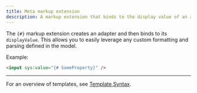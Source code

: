 ```yaml
---
title: Meta markup extension
description: A markup extension that binds to the display value of an adapter.
---
```


The `{#}` markup extension creates an adapter and then binds to its `displayValue`.
This allows you to easily leverage any custom formatting and parsing defined in the model.

Example:
```html
<input sys:value="{# SomeProperty}" />
```

---

For an overview of templates, see [Template Syntax](/ExoWeb/guides/template-syntax).
